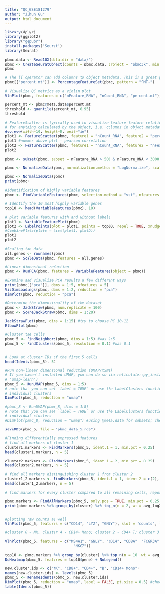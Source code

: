 ---
title: "QC_GSE181279"
author: "Jihun Gu"
output: html_document
---

```{r}
library(dplyr)
library(ggplot2)
library("ggpubr")
install.packages('Seurat')
library(Seurat)
```

```{r, warning=FALSE}
pbmc.data <- Read10X(data.dir = "data/")
pbmc <- CreateSeuratObject(counts = pbmc.data, project = "pbmc3k", min.cells = 3, min.features = 200)
pbmc
```
```{r}
# The [[ operator can add columns to object metadata. This is a great place to stash QC stats
pbmc[["percent.mt"]] <- PercentageFeatureSet(pbmc, pattern = "^MT-")

# Visualize QC metrics as a violin plot
VlnPlot(pbmc, features = c("nFeature_RNA", "nCount_RNA", "percent.mt"), ncol = 3)
```

```{r}
percent_mt <- pbmc@meta.data$percent.mt
threshold <- quantile(percent_mt, 0.95)
threshold
```


```{r}
# FeatureScatter is typically used to visualize feature-feature relationships, but can be used
# for anything calculated by the object, i.e. columns in object metadata, PC scores etc.
dev.new(width=10, height=5, unit="in")
plot1 <- FeatureScatter(pbmc, feature1 = "nCount_RNA", feature2 = "percent.mt")
plot1 #number above plot - pearson correlation
plot2 <- FeatureScatter(pbmc, feature1 = "nCount_RNA", feature2 = "nFeature_RNA")
plot2

pbmc <- subset(pbmc, subset = nFeature_RNA > 500 & nFeature_RNA < 3000 & percent.mt < 5 & nCount_RNA < 15000) #using nCounts to filter bad quality cells 15000 - 20000 threshold

pbmc <- NormalizeData(pbmc, normalization.method = "LogNormalize", scale.factor = 10000)

pbmc <- NormalizeData(pbmc)
print(pbmc)
```


```{r}
#Identification of highly variable features
pbmc <- FindVariableFeatures(pbmc, selection.method = "vst", nfeatures = 2000)

# Identify the 10 most highly variable genes
top10 <- head(VariableFeatures(pbmc), 10)

# plot variable features with and without labels
plot1 <- VariableFeaturePlot(pbmc)
plot2 <- LabelPoints(plot = plot1, points = top10, repel = TRUE, xnudge = 0, ynudge = 0)
#CombinePlots(plots = list(plot1, plot2))
plot1
plot2
```

```{r}
#Scaling the data
all.genes <- rownames(pbmc)
pbmc <- ScaleData(pbmc, features = all.genes)

#Linear dimensional reduction
pbmc <- RunPCA(pbmc, features = VariableFeatures(object = pbmc))

#Examine and visualize PCA results a few different ways
print(pbmc[["pca"]], dims = 1:5, nfeatures = 5)
VizDimLoadings(pbmc, dims = 1:2, reduction = "pca")
DimPlot(pbmc, reduction = "pca")
```
```{r}
#Determine the dimensionality of the dataset
pbmc <- JackStraw(pbmc, num.replicate = 100)
pbmc <- ScoreJackStraw(pbmc, dims = 1:20)

JackStrawPlot(pbmc, dims = 1:15) #try to choose PC 10-12
ElbowPlot(pbmc)

#Cluster the cells
pbmc_5 <- FindNeighbors(pbmc, dims = 1:5) #was 1:5
pbmc_5 <- FindClusters(pbmc_5, resolution = 0.1) #was 0.1


# Look at cluster IDs of the first 5 cells
head(Idents(pbmc_5), 5)
```

```{r}
#Run non-linear dimensional reduction (UMAP/tSNE)
# If you haven't installed UMAP, you can do so via reticulate::py_install(packages =
# 'umap-learn')
pbmc_5 <- RunUMAP(pbmc_5, dims = 1:5)
# note that you can set `label = TRUE` or use the LabelClusters function to help label
# individual clusters
DimPlot(pbmc_5, reduction = "umap")

#pbmc_8 <- RunUMAP(pbmc_8, dims = 1:8)
# note that you can set `label = TRUE` or use the LabelClusters function to help label
# individual clusters
#DimPlot(pbmc_8, reduction = "umap") #using @meta.data for subsets; check with azimuth

saveRDS(pbmc_5, file = "pbmc_data_5.rds")
```

```{r}
#Finding differentially expressed features
# find all markers of cluster 1
cluster1.markers <- FindMarkers(pbmc_5, ident.1 = 1, min.pct = 0.25)
head(cluster1.markers, n = 5)

cluster2.markers <- FindMarkers(pbmc_5, ident.1 = 2, min.pct = 0.25)
head(cluster2.markers, n = 5)

# find all markers distinguishing cluster 1 from cluster 2 
cluster1_2.markers <- FindMarkers(pbmc_5, ident.1 = 1, ident.2 = c(2), min.pct = 0.25)
head(cluster1_2.markers, n = 5)
```

```{r}
# find markers for every cluster compared to all remaining cells, report only the positive ones

pbmc.markers <- FindAllMarkers(pbmc_5, only.pos = TRUE, min.pct = 0.25, logfc.threshold = 0.25)
print(pbmc.markers %>% group_by(cluster) %>% top_n(n = 2, wt = avg_log2FC), n = 28)


#plotting raw counts as well
VlnPlot(pbmc_5, features = c("CD14", "LYZ", "GNLY"), slot = "counts", log = TRUE)

#cluster 0 - NK, cluster 4 - CD14+ Mono; cluster 2 - CD4+ T; cluster 3 - B; cluster 1 - CD8+ T

VlnPlot(pbmc_5, features = c("MS4A1", "GNLY", "CD14", "CD8A", "FCGR3A", "LYZ", 
                               "NKG7"))

top10 <- pbmc.markers %>% group_by(cluster) %>% top_n(n = 10, wt = avg_log2FC)
DoHeatmap(pbmc_5, features = top10$gene) + NoLegend()
```

```{r}
new.cluster.ids <- c("NK", "CD8+", "CD4+", "B", "CD14+ Mono")
names(new.cluster.ids) <- levels(pbmc_5)
pbmc_5 <- RenameIdents(pbmc_5, new.cluster.ids)
DimPlot(pbmc_5, reduction = "umap", label = FALSE, pt.size = 0.5) #check number of cells per cluster
table(Idents(pbmc_5))
```
